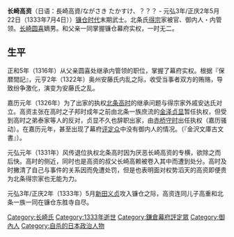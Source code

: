 {{unreferenced|time=2017-01-24T01:06:53+00:00}}
'''长崎高资'''（日语：長崎高資/ながさき たかすけ、？？？ - 元弘3年/正庆2年5月22日（1333年7月4日））[[镰仓时代|镰仓时代]]末期武士。北条氏[[得宗|得宗]]家被官、御内人・内管领。[[長崎圓喜|长崎圆喜]]嫡男。和父亲一同掌握镰仓幕府实权，一时无二。

== 生平 ==

正和5年（1316年）从父亲圆喜处继承内管领的职位，掌握了幕府实权。根据『保暦間記』，元亨2年（1322年）奥州安藤氏内乱之际，收受当事者双方的贿赂，导致纷争激化，演变为安藤氏之乱。

嘉历元年（1326年）为了出家的执权[[北條高時|北条高时]]的继承问题与得宗家外戚安达氏对立。高资主张在高时之子邦时成年之前由北条一族庶流的[[北條貞顯|金泽贞显]]暂任执权，但受到高时之弟泰家等人的反对，贞显不久也辞职出家，由[[北條守時|赤桥守时]]出任执权（嘉历骚动）。在嘉历元年，甚至出现了幕府[[評定眾|评定众]]中没有御内人的情况。（『金沢文庫古文書』）。

元弘元年（1331年）风传退位执权北条高时因为厌恶长崎高资的专横，欲除之而后快。高时的侧近，同时也是高资的叔父长崎高赖被卷入其中而遭到处分。高时及时撇清了自己与事件的关系因而免遭处罚，但是也表明面对权势滔天的高资即便贵为北条得宗家也无能为力。

元弘3年/正庆2年（1333年）5月[[新田义贞|新田义贞]]攻入镰仓之际，高资连同儿子高重和北条一族一同在镰仓东胜寺自尽。

[[Category:长崎氏|Category:长崎氏]]
[[Category:1333年逝世|Category:1333年逝世]]
[[Category:鎌倉幕府評定眾|Category:鎌倉幕府評定眾]]
[[Category:御內人|Category:御內人]]
[[Category:自杀的日本政治人物|Category:自杀的日本政治人物]]